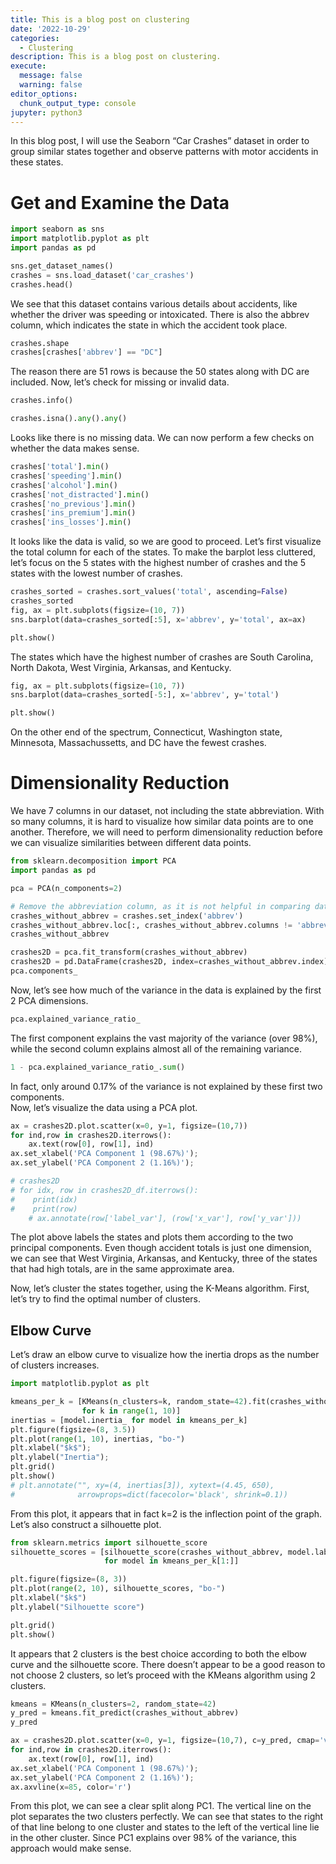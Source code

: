 ```yaml
---
title: This is a blog post on clustering
date: '2022-10-29'
categories:
  - Clustering
description: This is a blog post on clustering.
execute:
  message: false
  warning: false
editor_options:
  chunk_output_type: console
jupyter: python3
---
```


In this blog post, I will use the Seaborn "Car Crashes" dataset in order to group similar states together and observe patterns with motor accidents in these states. 

# Get and Examine the Data

```python
import seaborn as sns
import matplotlib.pyplot as plt
import pandas as pd

sns.get_dataset_names()
crashes = sns.load_dataset('car_crashes')
crashes.head()
```

We see that this dataset contains various details about accidents, like whether the driver was speeding or intoxicated. There is also the abbrev column, which indicates the state in which the accident took place. 

```python
crashes.shape
crashes[crashes['abbrev'] == "DC"]
```

The reason there are 51 rows is because the 50 states along with DC are included. Now, let's check for missing or invalid data. 

```python
crashes.info()
```

```python
crashes.isna().any().any()
```

Looks like there is no missing data. We can now perform a few checks on whether the data makes sense. 

```python
crashes['total'].min()
crashes['speeding'].min()
crashes['alcohol'].min()
crashes['not_distracted'].min()
crashes['no_previous'].min()
crashes['ins_premium'].min()
crashes['ins_losses'].min()
```

It looks like the data is valid, so we are good to proceed. Let's first visualize the total column for each of the states. To make the barplot less cluttered, let's focus on the 5 states with the highest number of crashes and the 5 states with the lowest number of crashes. 

```python
crashes_sorted = crashes.sort_values('total', ascending=False)
crashes_sorted
fig, ax = plt.subplots(figsize=(10, 7))
sns.barplot(data=crashes_sorted[:5], x='abbrev', y='total', ax=ax)

plt.show()
```

The states which have the highest number of crashes are South Carolina, North Dakota, West Virginia, Arkansas, and Kentucky. 

```python
fig, ax = plt.subplots(figsize=(10, 7))
sns.barplot(data=crashes_sorted[-5:], x='abbrev', y='total')

plt.show()
```

On the other end of the spectrum, Connecticut, Washington state, Minnesota, Massachussetts, and DC have the fewest crashes. 

# Dimensionality Reduction

We have 7 columns in our dataset, not including the state abbreviation. With so many columns, it is hard to visualize how similar data points are to one another. Therefore, we will need to perform dimensionality reduction before we can visualize similarities between different data points. 

```python
from sklearn.decomposition import PCA
import pandas as pd

pca = PCA(n_components=2)

# Remove the abbreviation column, as it is not helpful in comparing data points. 
crashes_without_abbrev = crashes.set_index('abbrev')
crashes_without_abbrev.loc[:, crashes_without_abbrev.columns != 'abbrev']
crashes_without_abbrev

crashes2D = pca.fit_transform(crashes_without_abbrev)
crashes2D = pd.DataFrame(crashes2D, index=crashes_without_abbrev.index)
pca.components_
```

Now, let's see how much of the variance in the data is explained by the first 2 PCA dimensions. 

```python
pca.explained_variance_ratio_
```

The first component explains the vast majority of the variance (over 98%), while the second column explains almost all of the remaining variance. 

```python
1 - pca.explained_variance_ratio_.sum()
```

In fact, only around 0.17% of the variance is not explained by these first two components.  
Now, let's visualize the data using a PCA plot. 

```python
ax = crashes2D.plot.scatter(x=0, y=1, figsize=(10,7))
for ind,row in crashes2D.iterrows():
    ax.text(row[0], row[1], ind)
ax.set_xlabel('PCA Component 1 (98.67%)');
ax.set_ylabel('PCA Component 2 (1.16%)');

# crashes2D
# for idx, row in crashes2D_df.iterrows():
#    print(idx)
#    print(row)
    # ax.annotate(row['label_var'], (row['x_var'], row['y_var']))
```

The plot above labels the states and plots them according to the two principal components. Even though accident totals is just one dimension, we can see that West Virginia, Arkansas, and Kentucky, three of the states that had high totals, are in the same approximate area.  

Now, let's cluster the states together, using the K-Means algorithm. First, let's try to find the optimal number of clusters. 

## Elbow Curve

Let's draw an elbow curve to visualize how the inertia drops as the number of clusters increases. 

```python
import matplotlib.pyplot as plt

kmeans_per_k = [KMeans(n_clusters=k, random_state=42).fit(crashes_without_abbrev)
                for k in range(1, 10)]
inertias = [model.inertia_ for model in kmeans_per_k]
plt.figure(figsize=(8, 3.5))
plt.plot(range(1, 10), inertias, "bo-")
plt.xlabel("$k$");
plt.ylabel("Inertia");
plt.grid()
plt.show()
# plt.annotate("", xy=(4, inertias[3]), xytext=(4.45, 650),
#              arrowprops=dict(facecolor='black', shrink=0.1))
```

From this plot, it appears that in fact k=2 is the inflection point of the graph. Let's also construct a silhouette plot. 

```python
from sklearn.metrics import silhouette_score
silhouette_scores = [silhouette_score(crashes_without_abbrev, model.labels_)
                     for model in kmeans_per_k[1:]]

plt.figure(figsize=(8, 3))
plt.plot(range(2, 10), silhouette_scores, "bo-")
plt.xlabel("$k$")
plt.ylabel("Silhouette score")

plt.grid()
plt.show()
```

It appears that 2 clusters is the best choice according to both the elbow curve and the silhouette score. There doesn't appear to be a good reason to not choose 2 clusters, so let's proceed with the KMeans algorithm using 2 clusters.  

```python
kmeans = KMeans(n_clusters=2, random_state=42)
y_pred = kmeans.fit_predict(crashes_without_abbrev)
y_pred
```

```python
ax = crashes2D.plot.scatter(x=0, y=1, figsize=(10,7), c=y_pred, cmap='viridis', s=50)
for ind,row in crashes2D.iterrows():
    ax.text(row[0], row[1], ind)
ax.set_xlabel('PCA Component 1 (98.67%)');
ax.set_ylabel('PCA Component 2 (1.16%)');
ax.axvline(x=85, color='r')
```

From this plot, we can see a clear split along PC1. The vertical line on the plot separates the two clusters perfectly. We can see that states to the right of that line belong to one cluster and states to the left of the vertical line lie in the other cluster. Since PC1 explains over 98% of the variance, this approach would make sense.  


